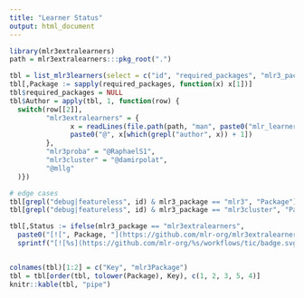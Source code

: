 ```yaml
---
title: "Learner Status"
output: html_document
---
```


```r
library(mlr3extralearners)
path = mlr3extralearners:::pkg_root(".")

tbl = list_mlr3learners(select = c("id", "required_packages", "mlr3_package"))
tbl[,Package := sapply(required_packages, function(x) x[1])]
tbl$required_packages = NULL
tbl$Author = apply(tbl, 1, function(row) {
  switch(row[[2]],
         "mlr3extralearners" = {
               x = readLines(file.path(path, "man", paste0("mlr_learners_", row[[1]], ".Rd")))
               paste0("@", x[which(grepl("author", x)) + 1])
         },
         "mlr3proba" = "@RaphaelS1",
         "mlr3cluster" = "@damirpolat",
         "@mllg"
  )})

# edge cases
tbl[grepl("debug|featureless", id) & mlr3_package == "mlr3", "Package"] = "mlr3"
tbl[grepl("debug|featureless", id) & mlr3_package == "mlr3cluster", "Package"] = "mlr3cluster"

tbl[,Status := ifelse(mlr3_package == "mlr3extralearners",
  paste0("[![", Package, "](https://github.com/mlr-org/mlr3extralearners/workflows/", Package, "%20(ubuntu-latest,%20release)/badge.svg)](https://github.com/mlr-org/mlr3extralearners/actions?query=workflow%3A%22", Package, "+%28ubuntu-latest%2C+release%29%22)"),
  sprintf("[![%s](https://github.com/mlr-org/%s/workflows/tic/badge.svg)](https://github.com/mlr-org/%s/actions)", mlr3_package, mlr3_package, mlr3_package))]


colnames(tbl)[1:2] = c("Key", "mlr3Package")
tbl = tbl[order(tbl, tolower(Package), Key), c(1, 2, 3, 5, 4)]
knitr::kable(tbl, "pipe")
```
